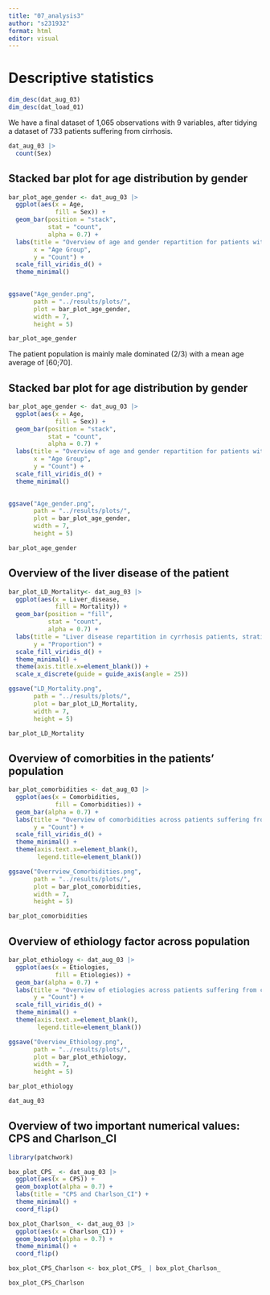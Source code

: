 ```yaml
---
title: "07_analysis3"
author: "s231932"
format: html
editor: visual
---
```


# Descriptive statistics


```r
dim_desc(dat_aug_03)
dim_desc(dat_load_01)
```

We have a final dataset of 1,065 observations with 9 variables, after tidying a dataset of 733 patients suffering from cirrhosis.

```r
dat_aug_03 |> 
  count(Sex)
```

## Stacked bar plot for age distribution by gender

```r

bar_plot_age_gender <- dat_aug_03 |>
  ggplot(aes(x = Age, 
             fill = Sex)) +
  geom_bar(position = "stack", 
           stat = "count", 
           alpha = 0.7) +
  labs(title = "Overview of age and gender repartition for patients with cirrhosis",
       x = "Age Group",
       y = "Count") +
  scale_fill_viridis_d() +
  theme_minimal() 
  
```

```r
ggsave("Age_gender.png", 
       path = "../results/plots/",
       plot = bar_plot_age_gender,
       width = 7,
       height = 5)
```

```r
bar_plot_age_gender
```
The patient population is mainly male dominated (2/3) with a mean age average of [60;70].

## Stacked bar plot for age distribution by gender

```r

bar_plot_age_gender <- dat_aug_03 |>
  ggplot(aes(x = Age, 
             fill = Sex)) +
  geom_bar(position = "stack", 
           stat = "count", 
           alpha = 0.7) +
  labs(title = "Overview of age and gender repartition for patients with cirrhosis",
       x = "Age Group",
       y = "Count") +
  scale_fill_viridis_d() +
  theme_minimal() 
  
```

```r
ggsave("Age_gender.png", 
       path = "../results/plots/",
       plot = bar_plot_age_gender,
       width = 7,
       height = 5)
```

```r
bar_plot_age_gender
```

## Overview of the liver disease of the patient

```r
bar_plot_LD_Mortality<- dat_aug_03 |> 
  ggplot(aes(x = Liver_disease, 
             fill = Mortality)) +
  geom_bar(position = "fill", 
           stat = "count", 
           alpha = 0.7) +
  labs(title = "Liver disease repartition in cyrrhosis patients, stratified by mortality",
       y = "Proportion") +
  scale_fill_viridis_d() +
  theme_minimal() +
  theme(axis.title.x=element_blank()) +
  scale_x_discrete(guide = guide_axis(angle = 25))

```

```r
ggsave("LD_Mortality.png", 
       path = "../results/plots/",
       plot = bar_plot_LD_Mortality,
       width = 7,
       height = 5)
```

```r
bar_plot_LD_Mortality
```

## Overview of comorbities in the patients' population

```r
bar_plot_comorbidities <- dat_aug_03 |> 
  ggplot(aes(x = Comorbidities, 
             fill = Comorbidities)) +
  geom_bar(alpha = 0.7) +
  labs(title = "Overview of comorbidities across patients suffering from cirrhosis ",
       y = "Count") +
  scale_fill_viridis_d() +
  theme_minimal() +
  theme(axis.text.x=element_blank(), 
        legend.title=element_blank()) 

```

```r
ggsave("Overrview_Comorbidities.png", 
       path = "../results/plots/",
       plot = bar_plot_comorbidities,
       width = 7,
       height = 5)
```

```r
bar_plot_comorbidities
```

## Overview of ethiology factor across population

```r
bar_plot_ethiology <- dat_aug_03 |> 
  ggplot(aes(x = Etiologies, 
             fill = Etiologies)) +
  geom_bar(alpha = 0.7) +
  labs(title = "Overview of etiologies across patients suffering from cirrhosis ",
       y = "Count") +
  scale_fill_viridis_d() +
  theme_minimal() +
  theme(axis.text.x=element_blank(), 
        legend.title=element_blank()) 

```

```r
ggsave("Overview_Ethiology.png", 
       path = "../results/plots/",
       plot = bar_plot_ethiology,
       width = 7,
       height = 5)
```

```r
bar_plot_ethiology
```

```r
dat_aug_03
```

## Overview of two important numerical values: CPS and Charlson_CI

```r
library(patchwork)

box_plot_CPS_ <- dat_aug_03 |> 
  ggplot(aes(x = CPS)) +
  geom_boxplot(alpha = 0.7) +
  labs(title = "CPS and Charlson_CI") +
  theme_minimal() +
  coord_flip()

box_plot_Charlson_ <- dat_aug_03 |> 
  ggplot(aes(x = Charlson_CI)) +
  geom_boxplot(alpha = 0.7) +
  theme_minimal() +
  coord_flip()

box_plot_CPS_Charlson <- box_plot_CPS_ | box_plot_Charlson_ 

box_plot_CPS_Charlson
```
